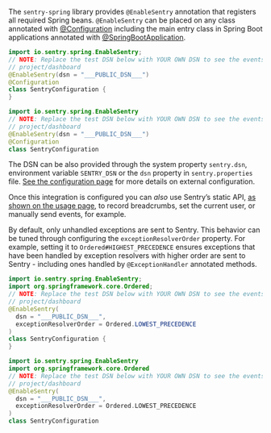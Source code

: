The `sentry-spring` library provides `@EnableSentry` annotation that registers all required Spring beans. `@EnableSentry` can be placed on any class annotated with [@Configuration](https://docs.spring.io/spring-framework/docs/current/javadoc-api/org/springframework/context/annotation/Configuration.html) including the main entry class in Spring Boot applications annotated with [@SpringBootApplication](https://docs.spring.io/spring-boot/docs/current/api/org/springframework/boot/autoconfigure/SpringBootApplication.html).

```java {tabTitle:Java}
import io.sentry.spring.EnableSentry;
// NOTE: Replace the test DSN below with YOUR OWN DSN to see the events from this app in your Sentry
// project/dashboard
@EnableSentry(dsn = "___PUBLIC_DSN___")
@Configuration
class SentryConfiguration {
}
```

```kotlin {tabTitle:Kotlin}
import io.sentry.spring.EnableSentry
// NOTE: Replace the test DSN below with YOUR OWN DSN to see the events from this app in your Sentry
// project/dashboard
@EnableSentry(dsn = "___PUBLIC_DSN___")
@Configuration
class SentryConfiguration
```

The DSN can be also provided through the system property `sentry.dsn`, environment variable `SENTRY_DSN` or the `dsn` property in `sentry.properties` file. [See the configuration page](/platforms/java/configuration/) for more details on external configuration.

Once this integration is configured you can _also_ use Sentry’s static API, [as shown on the usage page](usage/), to record breadcrumbs, set the current user, or manually send events, for example.

By default, only unhandled exceptions are sent to Sentry. This behavior can be tuned through configuring the `exceptionResolverOrder` property. For example, setting it to `Ordered#HIGHEST_PRECEDENCE` ensures exceptions that have been handled by exception resolvers with higher order are sent to Sentry - including ones handled by `@ExceptionHandler` annotated methods.

```java {tabTitle:Java}
import io.sentry.spring.EnableSentry;
import org.springframework.core.Ordered;
// NOTE: Replace the test DSN below with YOUR OWN DSN to see the events from this app in your Sentry
// project/dashboard
@EnableSentry(
  dsn = "___PUBLIC_DSN___",
  exceptionResolverOrder = Ordered.LOWEST_PRECEDENCE
)
class SentryConfiguration {
}
```

```kotlin {tabTitle:Kotlin}
import io.sentry.spring.EnableSentry
import org.springframework.core.Ordered
// NOTE: Replace the test DSN below with YOUR OWN DSN to see the events from this app in your Sentry
// project/dashboard
@EnableSentry(
  dsn = "___PUBLIC_DSN___",
  exceptionResolverOrder = Ordered.LOWEST_PRECEDENCE
)
class SentryConfiguration
```
